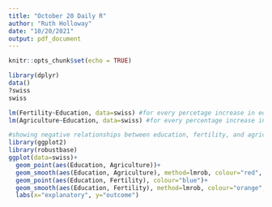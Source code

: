 ```yaml
---
title: "October 20 Daily R"
author: "Ruth Holloway"
date: "10/20/2021"
output: pdf_document
---
```


```r
knitr::opts_chunk$set(echo = TRUE)
```

```r
library(dplyr)
data()
?swiss
swiss

lm(Fertility~Education, data=swiss) #for every percetage increase in education, fertility goes down .8624%
lm(Agriculture~Education, data=swiss) #for every percentage increase in education, percetnage of the male poulation that works in agriculture declines 1.511%

#showing negative relationships between education, fertility, and agriculture
library(ggplot2)
library(robustbase)
ggplot(data=swiss)+
  geom_point(aes(Education, Agriculture))+
  geom_smooth(aes(Education, Agriculture), method=lmrob, colour="red", se=FALSE)+
  geom_point(aes(Education, Fertility), colour="blue")+
  geom_smooth(aes(Education, Fertility), method=lmrob, colour="orange", se=FALSE)+
  labs(x="explanatory", y="outcome")
```

